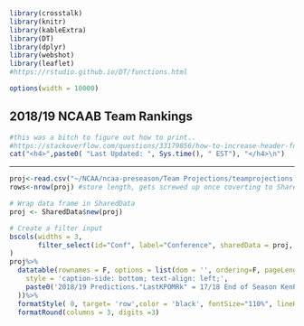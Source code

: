 </br>


```r
library(crosstalk)
library(knitr)
library(kableExtra)
library(DT)
library(dplyr)
library(webshot)
library(leaflet)
#https://rstudio.github.io/DT/functions.html

```

```r
options(width = 10000)
```

## 2018/19 NCAAB Team Rankings

```r
#this was a bitch to figure out how to print..
#https://stackoverflow.com/questions/33179856/how-to-increase-header-font-size-and-remove-square-bracket-from-output
cat("<h4>",paste0( "Last Updated: ", Sys.time(), " EST"), "</h4>\n")
```
---


```r


proj<-read.csv("~/NCAA/ncaa-preseason/Team Projections/teamprojections.csv", stringsAsFactors = F)
rows<-nrow(proj) #store length, gets screwed up once coverting to SharedData

# Wrap data frame in SharedData
proj <- SharedData$new(proj)

# Create a filter input
bscols(widths = 3,
       filter_select(id="Conf", label="Conference", sharedData = proj, ~Conf, multiple = F)
)
proj%>%
  datatable(rownames = F, options = list(dom = '', ordering=F, pageLength=rows),caption = htmltools::tags$caption(
    style = 'caption-side: bottom; text-align: left;',
    paste0('2018/19 Predictions."LastKPOMRk" = 17/18 End of Season KenPom Rank')
  ))%>%
  formatStyle( 0, target= 'row',color = 'black', fontSize="110%", lineHeight="75%") %>%
  formatRound(columns = 3, digits =3)


```


